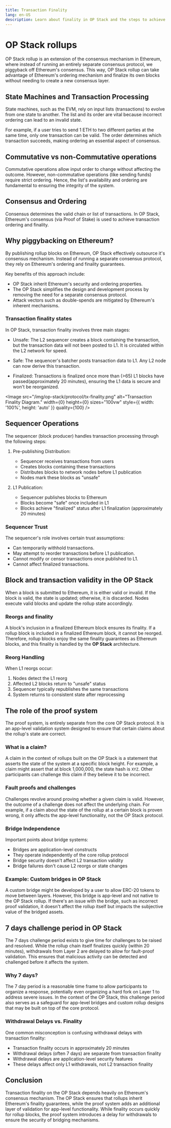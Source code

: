 ```yaml
---
title: Transaction Finality
lang: en-US
description: Learn about finality in OP Stack and the steps to achieve transaction settlement.
---
```



# OP Stack rollups

OP Stack rollup is an extension of the consensus mechanism in Ethereum, where instead of running an entirely separate consensus protocol, we piggyback off Ethereum's consensus. This way, OP Stack rollup can take advantage of Ethereum's ordering mechanism and finalize its own blocks without needing to create a new consensus layer.

## State Machines and Transaction Processing

State machines, such as the EVM, rely on input lists (transactions) to evolve from one state to another. The list and its order are vital because incorrect ordering can lead to an invalid state.

For example, if a user tries to send 1 ETH to two different parties at the same time, only one transaction can be valid. The order determines which transaction succeeds, making ordering an essential aspect of consensus.

## Commutative vs non-Commutative operations

Commutative operations allow input order to change without affecting the outcome. However, non-commutative operations (like sending funds) require strict ordering. Hence, the list's availability and ordering are fundamental to ensuring the integrity of the system.

## Consensus and Ordering

Consensus determines the valid chain or list of transactions. In OP Stack, Ethereum's consensus (via Proof of Stake) is used to achieve transaction ordering and finality.

## Why piggybacking on Ethereum?

By publishing rollup blocks on Ethereum, OP Stack effectively outsource it's consensus mechanism. Instead of running a separate consensus protocol, they rely on Ethereum's ordering and finality guarantees.

Key benefits of this approach include:

*   OP Stack inherit Ethereum's security and ordering properties.
*   The OP Stack simplifies the design and development process by removing the need for a separate consensus protocol.
*   Attack vectors such as double-spends are mitigated by Ethereum's inherent mechanisms.

### Transaction finality states

In OP Stack, transaction finality involves three main stages:

*   Unsafe: The L2 sequencer creates a block containing the transaction, but the transaction data will not been posted to L1. It is circulated within the L2 network for speed.

*   Safe: The sequencer's batcher posts transaction data to L1. Any L2 node can now derive this transaction.

*   Finalized: Transactions is finalized once more than (>65) L1 blocks have passed(approximately 20 minutes), ensuring the L1 data is secure and won't be reorganized.

<Image src="/img/op-stack/protocol/tx-finality.png" alt="Transaction Finality Diagram." width={0} height={0} sizes="100vw" style={{ width: '100%', height: 'auto' }} quality={100} />

## Sequencer Operations

The sequencer (block producer) handles transaction processing through the following steps:

1.  Pre-publishing Distribution:
    *   Sequencer receives transactions from users
    *   Creates blocks containing these transactions
    *   Distributes blocks to network nodes before L1 publication
    *   Nodes mark these blocks as "unsafe"

2.  L1 Publication:
    *   Sequencer publishes blocks to Ethereum
    *   Blocks become "safe" once included in L1
    *   Blocks achieve "finalized" status after L1 finalization (approximately 20 minutes)

### Sequencer Trust

The sequencer's role involves certain trust assumptions:

*   Can temporarily withhold transactions.
*   May attempt to reorder transactions before L1 publication.
*   Cannot modify or censor transactions once published to L1.
*   Cannot affect finalized transactions.

## Block and transaction validity in the OP Stack

When a block is submitted to Ethereum, it is either valid or invalid. If the block is valid, the state is updated; otherwise, it is discarded. Nodes execute valid blocks and update the rollup state accordingly.

### Reorgs and finality

A block's inclusion in a finalized Ethereum block ensures its finality. If a rollup block is included in a finalized Ethereum block, it cannot be reorged. Therefore, rollup blocks enjoy the same finality guarantees as Ethereum blocks, and this finality is handled by the **OP Stack** architecture.

### Reorg Handling

When L1 reorgs occur:

1.  Nodes detect the L1 reorg
2.  Affected L2 blocks return to "unsafe" status
3.  Sequencer typically republishes the same transactions
4.  System returns to consistent state after reprocessing

## The role of the proof system

The proof system, is entirely separate from the core OP Stack protocol. It is an app-level validation system designed to ensure that certain claims about the rollup's state are correct.

### What is a claim?

A claim in the context of rollups built on the OP Stack is a statement that asserts the state of the system at a specific block height. For example, a claim might assert that at block 1,000,000, the state hash is `XYZ`. Other participants can challenge this claim if they believe it to be incorrect.

### Fault proofs and challenges

Challenges revolve around proving whether a given claim is valid. However, the outcome of a challenge does not affect the underlying chain. For example, if a claim about the state of the rollup at a certain block is proven wrong, it only affects the app-level functionality, not the OP Stack protocol.

### Bridge Independence

Important points about bridge systems:

*   Bridges are application-level constructs
*   They operate independently of the core rollup protocol
*   Bridge security doesn't affect L2 transaction validity
*   Bridge failures don't cause L2 reorgs or state changes

### Example: Custom bridges in OP Stack

A custom bridge might be developed by a user to allow ERC-20 tokens to move between layers. However, this bridge is app-level and not native to the OP Stack rollup. If there's an issue with the bridge, such as incorrect proof validation, it doesn't affect the rollup itself but impacts the subjective value of the bridged assets.

## 7 days challenge period in OP Stack

The 7 days challenge period exists to give time for challenges to be raised and resolved. While the rollup chain itself finalizes quickly (within 20 minutes), withdrawals from Layer 2 are delayed to allow for fault-proof validation. This ensures that malicious activity can be detected and challenged before it affects the system.

### Why 7 days?

The 7 day period is a reasonable time frame to allow participants to organize a response, potentially even organizing a hard fork on Layer 1 to address severe issues. In the context of the OP Stack, this challenge period also serves as a safeguard for app-level bridges and custom rollup designs that may be built on top of the core protocol.

### Withdrawal Delays vs. Finality

One common misconception is confusing withdrawal delays with transaction finality:

*   Transaction finality occurs in approximately 20 minutes
*   Withdrawal delays (often 7 days) are separate from transaction finality
*   Withdrawal delays are application-level security features
*   These delays affect only L1 withdrawals, not L2 transaction finality

## Conclusion

Transaction finality on the OP Stack depends heavily on Ethereum's consensus mechanism. The OP Stack ensures that rollups inherit Ethereum's finality guarantees, while the proof system adds an additional layer of validation for app-level functionality. While finality occurs quickly for rollup blocks, the proof system introduces a delay for withdrawals to ensure the security of bridging mechanisms.
